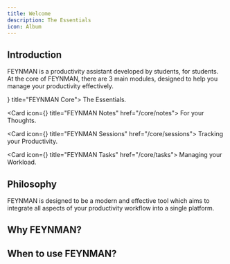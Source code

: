 ```yaml
---
title: Welcome
description: The Essentials
icon: Album
---
```



## Introduction

FEYNMAN is a productivity assistant developed by students, for students. At the core of FEYNMAN, there are 3 main modules, designed to help you manage your <span className="font-medium italic tracking-wider">productivity</span> effectively.

<Cards className="select-none">
  <Card icon={<Box className="text-foreground" />} title="FEYNMAN Core">
    The Essentials.
  </Card>

  <Card icon={<LibraryBig className="text-blue-500" />} title="FEYNMAN Notes" href="/core/notes">
    For your Thoughts.
  </Card>

  <Card icon={<Timer className="text-violet-500" />} title="FEYNMAN Sessions" href="/core/sessions">
    Tracking your Productivity.
  </Card>

  <Card icon={<SquareCheck className="text-teal-500" />} title="FEYNMAN Tasks" href="/core/tasks">
    Managing your Workload.
  </Card>
</Cards>

## Philosophy

FEYNMAN is designed to be a modern and effective tool which aims to integrate all aspects of your productivity workflow into a single platform.


## Why FEYNMAN?

## When to use FEYNMAN?
